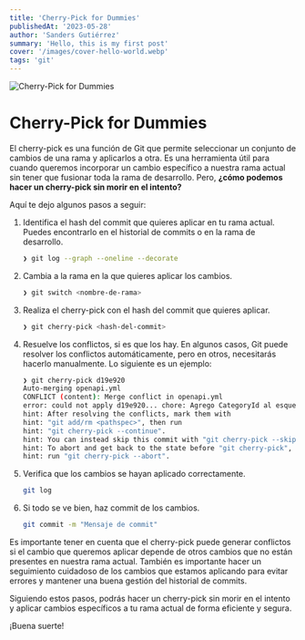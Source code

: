 ```yaml
---
title: 'Cherry-Pick for Dummies'
publishedAt: '2023-05-28'
author: 'Sanders Gutiérrez'
summary: 'Hello, this is my first post'
cover: '/images/cover-hello-world.webp'
tags: 'git'
---
```


![Cherry-Pick for Dummies](/images/cover-hello-world.webp)

# Cherry-Pick for Dummies

El cherry-pick es una función de Git que permite seleccionar un conjunto de cambios de una rama y aplicarlos a otra. Es una herramienta útil para cuando queremos incorporar un cambio específico a nuestra rama actual sin tener que fusionar toda la rama de desarrollo. Pero, **¿cómo podemos hacer un cherry-pick sin morir en el intento?**

Aquí te dejo algunos pasos a seguir:

1. Identifica el hash del commit que quieres aplicar en tu rama actual. Puedes encontrarlo en el historial de commits o en la rama de desarrollo.

   ```bash
   ❯ git log --graph --oneline --decorate
   ```

2. Cambia a la rama en la que quieres aplicar los cambios.

   ```bash
   ❯ git switch <nombre-de-rama>
   ```

3. Realiza el cherry-pick con el hash del commit que quieres aplicar.

   ```bash
   ❯ git cherry-pick <hash-del-commit>
   ```

4. Resuelve los conflictos, si es que los hay. En algunos casos, Git puede resolver los conflictos automáticamente, pero en otros, necesitarás hacerlo manualmente. Lo siguiente es un ejemplo:

   ```bash
   ❯ git cherry-pick d19e920
   Auto-merging openapi.yml
   CONFLICT (content): Merge conflict in openapi.yml
   error: could not apply d19e920... chore: Agrego CategoryId al esquema de la API.
   hint: After resolving the conflicts, mark them with
   hint: "git add/rm <pathspec>", then run
   hint: "git cherry-pick --continue".
   hint: You can instead skip this commit with "git cherry-pick --skip".
   hint: To abort and get back to the state before "git cherry-pick",
   hint: run "git cherry-pick --abort".
   ```

5. Verifica que los cambios se hayan aplicado correctamente.

   ```bash
   git log
   ```

6. Si todo se ve bien, haz commit de los cambios.

   ```bash
   git commit -m "Mensaje de commit"
   ```

Es importante tener en cuenta que el cherry-pick puede generar conflictos si el cambio que queremos aplicar depende de otros cambios que no están presentes en nuestra rama actual. También es importante hacer un seguimiento cuidadoso de los cambios que estamos aplicando para evitar errores y mantener una buena gestión del historial de commits.

Siguiendo estos pasos, podrás hacer un cherry-pick sin morir en el intento y aplicar cambios específicos a tu rama actual de forma eficiente y segura.

¡Buena suerte!
